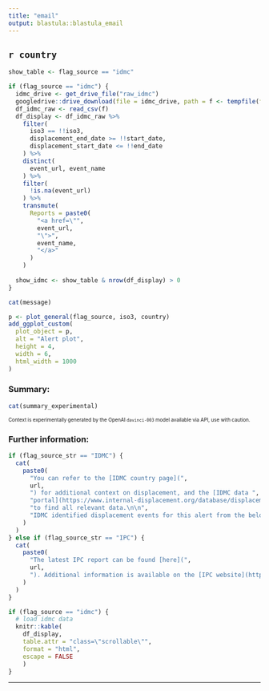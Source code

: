 ```yaml
---
title: "email"
output: blastula::blastula_email
---
```



## <a name="`r country_id`"></a> `r country`

```r
show_table <- flag_source == "idmc"

if (flag_source == "idmc") {
  idmc_drive <- get_drive_file("raw_idmc")
  googledrive::drive_download(file = idmc_drive, path = f <- tempfile(fileext = ".csv"))
  df_idmc_raw <- read_csv(f)
  df_display <- df_idmc_raw %>%
    filter(
      iso3 == !!iso3,
      displacement_end_date >= !!start_date,
      displacement_start_date <= !!end_date
    ) %>%
    distinct(
      event_url, event_name
    ) %>%
    filter(
      !is.na(event_url)
    ) %>%
    transmute(
      Reports = paste0(
        "<a href=\"",
        event_url,
        "\">",
        event_name,
        "</a>"
      )
    )
  
  show_idmc <- show_table & nrow(df_display) > 0
}

```

```r
cat(message)
```

```r
p <- plot_general(flag_source, iso3, country)
add_ggplot_custom(
  plot_object = p,
  alt = "Alert plot",
  height = 4,
  width = 6,
  html_width = 1000
)
```

### Summary:

```r
cat(summary_experimental)
```

<sub><sup>Context is experimentally generated by the OpenAI `davinci-003` model
available via API, use with caution.</sup></sub>

### Further information:

```r
if (flag_source_str == "IDMC") {
  cat(
    paste0(
      "You can refer to the [IDMC country page](",
      url,
      ") for additional context on displacement, and the [IDMC data ",
      "portal](https://www.internal-displacement.org/database/displacement-data) ",
      "to find all relevant data.\n\n",
      "IDMC identified displacement events for this alert from the below reports."
    )
  )
} else if (flag_source_str == "IPC") {
  cat(
    paste0(
      "The latest IPC report can be found [here](",
      url,
      "). Additional information is available on the [IPC website](https://www.ipcinfo.org)."
    )
  )
}
```

```r
if (flag_source == "idmc") {
  # load idmc data
  knitr::kable(
    df_display,
    table.attr = "class=\"scrollable\"",
    format = "html",
    escape = FALSE
    )
}

```

----


